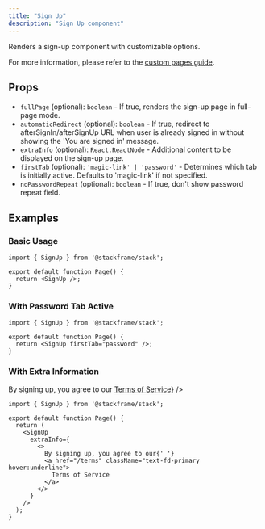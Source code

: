 ```yaml
---
title: "Sign Up"
description: "Sign Up component"
---
```


Renders a sign-up component with customizable options.

<div className="my-8 flex flex-col items-center bg-fd-background rounded-lg p-6">
  <SignUp />
</div>

For more information, please refer to the [custom pages guide](../customization/custom-pages.mdx).

## Props

- `fullPage` (optional): `boolean` - If true, renders the sign-up page in full-page mode.
- `automaticRedirect` (optional): `boolean` - If true, redirect to afterSignIn/afterSignUp URL when user is already signed in without showing the 'You are signed in' message.
- `extraInfo` (optional): `React.ReactNode` - Additional content to be displayed on the sign-up page.
- `firstTab` (optional): `'magic-link' | 'password'` - Determines which tab is initially active. Defaults to 'magic-link' if not specified.
- `noPasswordRepeat` (optional): `boolean` - If true, don't show password repeat field.

## Examples

### Basic Usage

```tsx
import { SignUp } from '@stackframe/stack';

export default function Page() {
  return <SignUp />;
}
```

### With Password Tab Active

<div className="my-8 flex flex-col items-center bg-fd-background rounded-lg p-6">
  <SignUp firstTab="password" />
</div>

```tsx
import { SignUp } from '@stackframe/stack';

export default function Page() {
  return <SignUp firstTab="password" />;
}
```

### With Extra Information

<div className="my-8 flex flex-col items-center bg-fd-background rounded-lg p-6">
  <SignUp extraInfo={<>By signing up, you agree to our <a href="#" className="text-fd-primary hover:underline">Terms of Service</a></>} />
</div>

```tsx
import { SignUp } from '@stackframe/stack';

export default function Page() {
  return (
    <SignUp
      extraInfo={
        <>
          By signing up, you agree to our{' '}
          <a href="/terms" className="text-fd-primary hover:underline">
            Terms of Service
          </a>
        </>
      }
    />
  );
}
``` 
